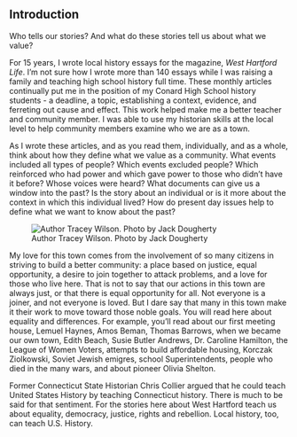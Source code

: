 ## Introduction {-}

Who tells our stories? And what do these stories tell us about what we value?  

For 15 years, I wrote local history essays for the magazine, *West Hartford Life*. I’m not sure how I wrote more than 140 essays while I was raising a family and teaching high school history full time. These monthly articles continually put me in the position of my Conard High School history students - a deadline, a topic, establishing a context, evidence, and ferreting out cause and effect. This work helped make me a better teacher and community member. I was able to use my historian skills at the local level to help community members examine who we are as a town.

As I wrote these articles, and as you read them, individually, and as a whole, think about how they define what we value as a community. What events included all types of people? Which events excluded people? Which reinforced who had power and which gave power to those who didn’t have it before? Whose voices were heard? What documents can give us a window into the past? Is the story about an individual or is it more about the context in which this individual lived? How do present day issues help to define what we want to know about the past?

![Author Tracey Wilson. Photo by Jack Dougherty](images/0-Wilson.jpg)

My love for this town comes from the involvement of so many citizens in striving to build a better community: a place based on justice, equal opportunity, a desire to join together to attack problems, and a love for those who live here. That is not to say that our actions in this town are always just, or that there is equal opportunity for all. Not everyone is a joiner, and not everyone is loved. But I dare say that many in this town make it their work to move toward those noble goals. You will read here about equality and differences. For example, you’ll read about our first meeting house, Lemuel Haynes, Amos Beman, Thomas Barrows, when we became our own town, Edith Beach, Susie Butler Andrews, Dr. Caroline Hamilton, the League of Women Voters, attempts to build affordable housing, Korczak Ziolkowski, Soviet Jewish emigres, school Superintendents, people who died in the many wars, and about pioneer Olivia Shelton.

Former Connecticut State Historian Chris Collier argued that he could teach United States History by teaching Connecticut history. There is much to be said for that sentiment. For the stories here about West Hartford teach us about equality, democracy, justice, rights and rebellion. Local history, too, can teach U.S. History.
